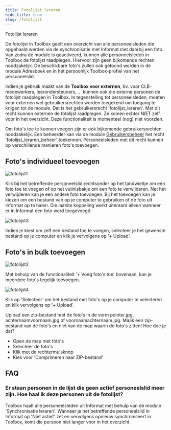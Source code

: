 ```yaml
---
title: Fotolijst leraren
hide_title: true 
slug: /fotolijst
---
```


<ImageTitle img="fotolijstLeraren.png">Fotolijst leraren</ImageTitle>

De fotolijst in Toolbox geeft een overzicht van alle personeelsleden die opgehaald werden via de synchronisatie met Informat met daarbij een foto. Van zodra de module is geactiveerd, kunnen alle personeelsleden in Toolbox de fotolijst raadplegen. Hiervoor zijn geen bijkomende rechten noodzakelijk. De beschikbare foto's zullen ook getoond worden in de module Adresboek en in het persoonlijk Toolbox-profiel van het personeelslid. 

Indien je gebruik maakt van de **Toolbox voor externen**, bv. voor CLB-medewerkers, leerondersteuners, ... kunnen ook die externe personen de fotolijst raadplegen in Toolbox. In tegenstelling tot personeelsleden, moeten voor externen wel gebruikersrechten worden toegekend om toegang te krijgen tot de module. Dat is het gebruikersrecht 'fotolijst_leraren'. Met dit recht kunnen externen de fotolijst raadplegen. Ze komen echter NIET zelf voor in het overzicht. Deze functionaliteit is momenteel (nog) niet voorzien. 

Om foto's toe te kunnen voegen zijn er ook bijkomende gebruikersrechten noodzakelijk. Een beheerder kan via de module [Gebruikersbeheer](/gebruikersbeheer) het recht 'fotolijst_leraren_beheer' toekennen. Personeelsleden met dit recht kunnen op verschillende manieren foto's toevoegen. 

## Foto's individueel toevoegen

![fotolijst1](./fotolijst1.png)

Klik bij het betreffende personeelslid rechtsonder op het tandwieltje om een foto toe te voegen of op het vuilnisbakje om een foto te verwijderen. Net het verwijderen kan je een andere foto toevoegen.  Bij het toevoegen kan je kiezen om een bestand van op je computer te gebruiken of de foto uit Informat op te halen. Die laatste koppeling werkt uiteraard alleen wanneer er in Informat een foto werd toegevoegd. 

![fotolijst3](./fotolijst3.png)

Indien je kiest om zelf een bestand toe te voegen, selecteer je het gewenste bestand op je computer en klik je vervolgens op '+ Upload'. 

## Foto's in bulk toevoegen

![fotolijst2](./fotolijst2.png)

Met behulp van de functionaliteit '+ Voeg foto's toe' bovenaan, kan je meerdere foto's tegelijk toevoegen.

![fotolijst4](./fotolijst4.png)

Klik op 'Selecteer' om het bestand met foto's op je computer te selecteren en klik vervolgens op '+ Upload'. 

Upload een zip-bestand met de foto's in de vorm pointer.jpg, achternaamvoornaam.jpg of voornaamachternaam.jpg. Maak een zip-bestand van de foto's en niet van de map waarin de foto's zitten! Hoe doe je dat? 
- Open de map met foto's
- Selecteer de foto's
- Klik met de rechtermuisknop
- Kies voor 'Comprimeren naar ZIP-bestand'

## FAQ
### Er staan personen in de lijst die geen actief personeelslid meer zijn. Hoe haal ik deze personen uit de fotolijst?
Toolbox haalt alle personeelsleden uit Informat met behulp van de module 'Synchronisatie leraren'. Wanneer je het betreffende personeelslid in Informat op 'Niet actief' zet en vervolgens opnieuw synchroniseert in Toolbox, komt die persoon niet langer voor in het overzicht. 

